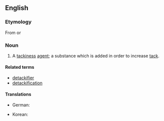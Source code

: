 ==English==

===Etymology===
From {{suffix|tack|ifier|lang=en}} or {{suffix|en|tackify|er|id2=agent noun}}

===Noun===
{{en-noun}}

# {{lb|en|manufacturing|chemistry}} A [[tackiness]] [[agent]]; a substance which is added in order to increase [[tack]].

====Related terms====
* [[detackifier]]
* [[detackification]]

====Translations====
{{trans-top|tackiness agent}}
* German: {{t|de|Klebrigmacher|m}}
{{trans-mid}}
* Korean: {{t-check|ko|[[점착]] [[부여제]]|tr=jeomchak buyeoje|sc=Kore}} <!-- was "[[점착]] [[부여제]]" - assumed sum-of-parts; if an idiom, remove the wikilinks to the individual words. see [[User:Kephir/gadgets/xte#Translation_fixing]] -->
{{trans-bottom}}